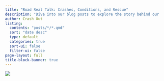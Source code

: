 ```yaml
---
title: "Road Real Talk: Crashes, Conditions, and Rescue"
description: "Dive into our blog posts to explore the story behind our research and discoveries!"
author: Crash Out
listing:
  contents: "posts/*/*.qmd"
  sort: "date desc"
  type: default
  categories: true
  sort-ui: false
  filter-ui: false
page-layout: full
title-block-banner: true
---
```


![](images/homepage-pic.png)
